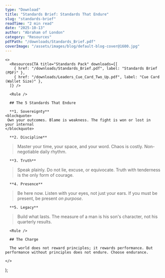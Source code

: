 ```yaml
---
type: "Download"
title: "Standards Brief: Standards That Endure"
slug: "standards-brief"
readTime: "2 min read"
date: "2025-10-13"
author: "Abraham of London"
category: "Resources"
pdfPath: "/downloads/Standards_Brief.pdf"
coverImage: "/assets/images/blog/default-blog-cover@1600.jpg"
---
```



    <>
      <ResourcesCTA title="Standards Pack" downloads={[
        { href: "/downloads/Standards_Brief.pdf", label: "Standards Brief (PDF)" },
        { href: "/downloads/Leaders_Cue_Card_Two_Up.pdf", label: "Cue Card (Wallet Size)" },
      ]} />

      <Rule />

      ## The 5 Standards That Endure

      **1. Sovereignty**
    <blockquote>
     Own your outcomes. Blame is weakness. The fight is won or lost in your internal
    </blockquote>

      **2. Discipline**

> Master your time, your space, and your word. Chaos is costly. Non-negotiable daily rhythm.

      **3. Truth**

> Speak plainly. Do not lie, excuse, or equivocate. Truth with tenderness is the only form of courage.

      **4. Presence**

> Be here now. Listen with your eyes, not just your ears. If you must be present, be present *on purpose*.

      **5. Legacy**

> Build what lasts. The measure of a man is his son's character, not his quarterly results.

      <Rule />

      ## The Charge

      The world does not reward principles; it rewards performance. But performance without principles does not endure. Choose endurance.

    </>
  );




